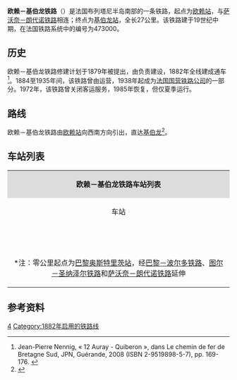 {{Infobox rail system-route
|collapsed=no
|box_width=
|rail_name=欧赖－基伯龙铁路<br>{{lang|fr|Ligne d'Auray à Quiberon}}
|banner_color=
|sec_banner_color=
|logo_filename=
|image_width=
|logo_bgcolor=
|logo_note=
|image =Carte-ligne-Auray-Quiberon.png
|imagesize=
|caption=欧赖－基伯龙铁路路线图
|system_map=
|mapimage_width=
|map_bgcolor=
|locale={{FRA}}
|service_type=客货共用
|start=[[欧赖站|欧赖站]]、[[基伯龙站|基伯龙站]]
|begin_operation=1882年
|end_operation=
|operation_note=
|system_length=
|length_in_operation=27km
|total_length=
|status=使用中
|line_title=线路
|lines=[[单线铁路|单线铁路]]
|stations=
|route_title=线路
|main_route=
|secondary_route=
|branch_route=
|standard=
|main_stations=[[欧赖站|欧赖站]]、[[基伯龙站|基伯龙站]]
|ridership=
|fleet_size=
|max_speed= 
|track_gauge=
|distance_between_mainlines=
|min_radius=
|max_grade=
|block_signal=
|electrified=
|depot=
|operator={{法国交通数据|sncf}}
|franchise=
|hq=
|key_person=
|website=
|route_map=
}}

'''欧赖－基伯龙铁路'''（{{lang-fr|Ligne d'Auray à Quiberon}}）是法国布列塔尼半岛南部的一条铁路，起点为[[欧赖站|欧赖站]]，与[[萨沃奈－朗代诺铁路|萨沃奈－朗代诺铁路]]相连；终点为[[基伯龙站|基伯龙站]]，全长27公里。该铁路建于19世纪中期，在法国铁路系统中的编号为473000。

==历史==

欧赖－基伯龙铁路修建计划于1879年被提出，由{{link-fr|国有铁路公司|Administration des chemins de fer de l'État}}负责建设，1882年全线建成通车<ref>Jean-Pierre Nennig, « 12 Auray - Quiberon », dans Le chemin de fer de Bretagne Sud, JPN, Guérande, 2008 (ISBN 2-9519898-5-7), pp. 169-176. {{fr}}</ref>。1884至1935年间，该铁路曾由{{link-fr|巴黎-奥尔良铁路公司|Compagnie du chemin de fer de Paris à Orléans}}运营，1938年起成为[[法国国营铁路公司|法国国营铁路公司]]的一部分。1972年，该铁路曾关闭客运服务，1985年恢复，但仅夏季运行。

==路线==
欧赖－基伯龙铁路由[[欧赖站|欧赖站]]向西南方向引出，直达[[基伯龙|基伯龙]]<ref name="geo">{{Cite web|url=https://www.geoportail.gouv.fr/carte|title=Carte|accessdate=2021-02-17|author=Géoportail|language=fr|publisher=Géoportail|archive-url=https://web.archive.org/web/20170129154129/https://www.geoportail.gouv.fr/carte/|archive-date=2017-01-29|dead-url=yes}}</ref>。

==车站列表==

{| class="wikitable mw-collapsible " style="margin:1em auto 1em auto; font-size:smaller"
|colspan="5" align="center" style="background:#DCDCDC"|'''欧赖－基伯龙铁路车站列表'''
|-
!align="center" |车站
!align="center" |公里数*
!align="center" |交汇路线
!align="center" |本线停靠车种
!align="center" |可换乘交通
|-
|align="center"|{{Arret|Auray|[[欧赖站|欧赖站]]}}
|584.946
|[[萨沃奈－朗代诺铁路|萨沃奈－朗代诺铁路]]<small>（[[南特站|南特]]方向）</small>↑<br>[[萨沃奈－朗代诺铁路|萨沃奈－朗代诺铁路]]<small>（[[坎佩尔站|坎佩尔]]方向）</small>↙
|align="center"|{{法国交通数据|tgv}}<br>{{法国交通数据|ter|bre}}<br>{{法国交通数据|ter|pdl}}
|{{法国交通数据|car|56}}<br>{{法国交通数据/城市公共交通|欧赖}}
|-
|align="center"|{{Arret|Belz - Ploemel|[[贝尔茨-普洛埃梅勒站|贝尔茨-普洛埃梅勒站]]}}
|591.577
|
|align="center"|{{法国交通数据|ter|bre}}
|
|-
|align="center"|{{Arret|Plouharnel - Carnac|[[普卢阿尔内勒-卡尔纳克站|普卢阿尔内勒-卡尔纳克站]]}}
|598.095
|
|align="center"|{{法国交通数据|ter|bre}}
|{{法国交通数据|car|56}}
|-
|align="center"|{{Arret|Les Sables-Blancs|[[莱萨布勒布朗站|莱萨布勒布朗站]]}}
|601.710
|
|align="center"|{{法国交通数据|ter|bre}}
|
|-
|align="center"|{{Arret|Penthièvre|[[庞蒂耶夫尔站|庞蒂耶夫尔站]]}}
|603.679
|
|align="center"|{{法国交通数据|ter|bre}}
|
|-
|align="center"|{{Arret|L'Isthme|[[利斯特姆站|利斯特姆站]]}}
|605.000
|
|align="center"|{{法国交通数据|ter|bre}}
|
|-
|align="center"|{{Arret|Kerhostin|[[凯罗斯坦站|凯罗斯坦站]]}}
|606.137
|
|align="center"|{{法国交通数据|ter|bre}}
|
|-
|align="center"|{{Arret|Saint-Pierre-Quiberon|[[圣皮埃尔基伯龙站|圣皮埃尔基伯龙站]]}}
|607.867
|
|align="center"|{{法国交通数据|ter|bre}}
|{{法国交通数据|car|56}}
|-
|align="center"|{{Arret|Quiberon|[[基伯龙站|基伯龙站]]}}
|612.142
|
|align="center"|{{法国交通数据|ter|bre}}
|{{法国交通数据|car|56}}
|-
|colspan=5|<nowiki>*</nowiki>注：零公里起点为[[巴黎奥斯特里茨站|巴黎奥斯特里茨站]]，经[[巴黎－波尔多铁路|巴黎－波尔多铁路]]、[[图尔－圣纳泽尔铁路|图尔－圣纳泽尔铁路]]和[[萨沃奈－朗代诺铁路|萨沃奈－朗代诺铁路]]延伸
|}

==参考资料==
{{Reflist}}
[[Category:法國鐵路線|4]]
[[Category:1882年启用的铁路线|Category:1882年启用的铁路线]]